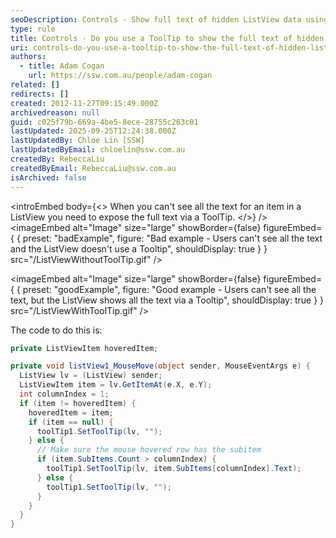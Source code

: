 ```yaml
---
seoDescription: Controls - Show full text of hidden ListView data using ToolTip.
type: rule
title: Controls - Do you use a ToolTip to show the full text of hidden ListView data?
uri: controls-do-you-use-a-tooltip-to-show-the-full-text-of-hidden-listview-data
authors:
  - title: Adam Cogan
    url: https://ssw.com.au/people/adam-cogan
related: []
redirects: []
created: 2012-11-27T09:15:49.000Z
archivedreason: null
guid: c025f79b-669a-4be5-8ece-28755c263c01
lastUpdated: 2025-09-25T12:24:38.000Z
lastUpdatedBy: Chloe Lin [SSW]
lastUpdatedByEmail: chloelin@ssw.com.au
createdBy: RebeccaLiu
createdByEmail: RebeccaLiu@ssw.com.au
isArchived: false
---
```


<introEmbed
  body={<>
When you can't see all the text for an item in a ListView you need to expose the full text via a ToolTip.
  </>}
/>
<imageEmbed
  alt="Image"
  size="large"
  showBorder={false}
  figureEmbed={ {
    preset: "badExample",
    figure: "Bad example - Users can't see all the text and the ListView doesn't use a Tooltip",
    shouldDisplay: true
  } }
  src="/ListViewWithoutToolTip.gif"
/>

<imageEmbed
  alt="Image"
  size="large"
  showBorder={false}
  figureEmbed={ {
    preset: "goodExample",
    figure: "Good example - Users can't see all the text, but the ListView shows all the text via a Tooltip",
    shouldDisplay: true
  } }
  src="/ListViewWithToolTip.gif"
/>

The code to do this is:

```cs
private ListViewItem hoveredItem;

private void listView1_MouseMove(object sender, MouseEventArgs e) {
  ListView lv = (ListView) sender;
  ListViewItem item = lv.GetItemAt(e.X, e.Y);
  int columnIndex = 1;
  if (item != hoveredItem) {
    hoveredItem = item;
    if (item == null) {
      toolTip1.SetToolTip(lv, "");
    } else {
      // Make sure the mouse hovered row has the subitem
      if (item.SubItems.Count > columnIndex) {
        toolTip1.SetToolTip(lv, item.SubItems[columnIndex].Text);
      } else {
        toolTip1.SetToolTip(lv, "");
      }
    }
  }
}
```
